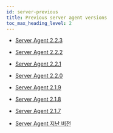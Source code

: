 ```yaml
---
id: server-previous
title: Previous server agent versions
toc_max_heading_level: 2
---
```


-   [Server Agent 2.2.3](server-2.2.3)

-   [Server Agent 2.2.2](server-2.2.2)

-   [Server Agent 2.2.1](server-2.2.1)

-   [Server Agent 2.2.0](server-2.2.0)

-   [Server Agent 2.1.9](server-2.1.9)

-   [Server Agent 2.1.8](server-2.1.8)

-   [Server Agent 2.1.7](server-2.1.7)

-   [Server Agent 지난 버전](https://deprecated-docs.whatap.io/kr/releasenotes/#server-agent-release-notes)
